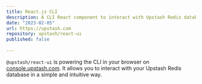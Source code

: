```yaml
---
title: React.js CLI
description: A CLI React component to interact with Upstash Redis databases.
date: "2023-02-05"
url: https://upstash.com
repository: upstash/react-ui
published: false
  
---
```



`@upstash/react-ui` is powering the CLI in your browser on [console.upstash.com](https://console.upstash.com). It allows you to interact with your Upstash Redis database in a simple and intuitive way.
